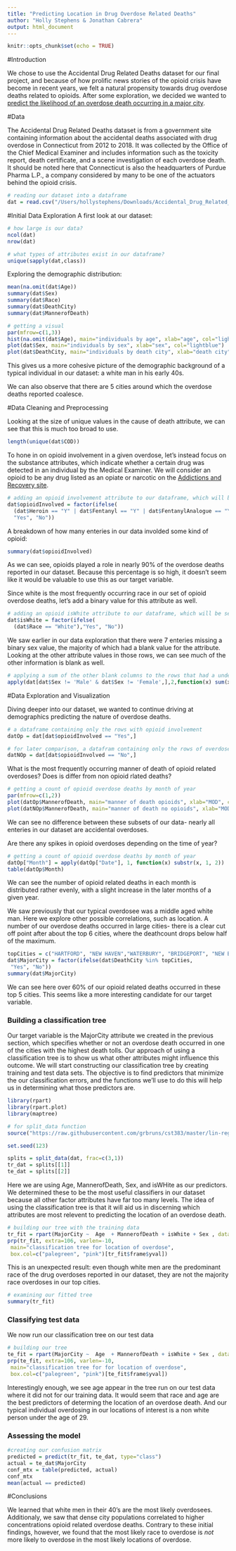 ```yaml
---
title: "Predicting Location in Drug Overdose Related Deaths"
author: "Holly Stephens & Jonathan Cabrera"
output: html_document
---
```


```r
knitr::opts_chunk$set(echo = TRUE)
```

#Introduction

We chose to use the Accidental Drug Related Deaths dataset for our final project, and because of how prolific news stories of the opioid crisis have become in recent years, we felt a natural propensity towards drug overdose deaths related to opioids. After some exploration, we decided we wanted to <u>predict the likelihood of an overdose death occurring in a major city</u>.


#Data

The Accidental Drug Related Deaths dataset is from a government site containing information about the accidental deaths associated with drug overdose in Connecticut from 2012 to 2018. It was collected by the Office of the Chief Medical Examiner and includes information such as the toxicity report, death certificate, and a scene investigation of each overdose death. It should be noted here that Connecticut is also the headquarters of Purdue Pharma L.P., a company considered by many to be one of the actuators behind the opioid crisis.
```r
# reading our dataset into a dataframe
dat = read.csv("/Users/hollystephens/Downloads/Accidental_Drug_Related_Deaths_2012-2018.csv")
```


#Initial Data Exploration
A first look at our dataset:
```r
# how large is our data?
ncol(dat)
nrow(dat)

```

```r
# what types of attributes exist in our dataframe?
unique(sapply(dat,class))
```

Exploring the demographic distribution:  
```r
mean(na.omit(dat$Age))
summary(dat$Sex)
summary(dat$Race)
summary(dat$DeathCity)
summary(dat$MannerofDeath)
```

```r
# getting a visual
par(mfrow=c(1,3))
hist(na.omit(dat$Age), main="individuals by age", xlab="age", col="lightblue")
plot(dat$Sex, main="individuals by sex", xlab="sex", col="lightblue")
plot(dat$DeathCity, main="individuals by death city", xlab="death city", col="lightblue")
```

This gives us a more cohesive picture of the demographic background of a typical individual in our dataset: a white man in his early 40s.

We can also observe that there are 5 cities around which the overdose deaths reported coalesce.

#Data Cleaning and Preprocessing

Looking at the size of unique values in the cause of death attribute, we can see that this is much too broad to use.
```r
length(unique(dat$COD))
```
To hone in on opioid involvement in a given overdose, let's instead focus on the substance attributes, which indicate whether a certain drug was detected in an individual by the Medical Examiner. We will consider an opioid to be any drug listed as an opiate or narcotic on the <a href="https://www.addictionsandrecovery.org/opioid-opiate-recovery.htm">Addictions and Recovery site</a>.  
```r
# adding an opioid involvement attribute to our dataframe, which will be set to a value of "Yes" if a value of "Y" is found in any of the following substance attributes
dat$opioidInvolved = factor(ifelse(
  (dat$Heroin == "Y" | dat$Fentanyl == "Y" | dat$FentanylAnalogue == "Y" | dat$Oxycodone == "Y" | dat$Oxymorphone == "Y" | dat$Hydrocodone == "Y"| dat$Methadone == "Y" | dat$Tramad == "Y" | dat$Morphine_NotHeroin == "Y" | dat$Hydromorphone == "Y"),
  "Yes", "No"))
```
A breakdown of how many enteries in our data involded some kind of opioid:
```r
summary(dat$opioidInvolved)
```
As we can see, opioids played a role in nearly 90% of the overdose deaths reported in our dataset. Because this percentage is so high, it doesn't seem like it would be valuable to use this as our target variable.

Since white is the most frequently occurring race in our set of opioid overdose deaths, let's add a binary value for this attribute as well.
```r
# adding an opioid isWhite attribute to our dataframe, which will be set to a value of "Yes" if a value of "White" is found in the race attribute
dat$isWhite = factor(ifelse(
  (dat$Race == "White"),"Yes", "No"))
```

We saw earlier in our data exploration that there were 7 enteries missing a binary sex value, the majority of which had a blank value for the attribute. Looking at the other attribute values in those rows, we can see much of the other information is blank as well.
```r
# applying a sum of the other blank columns to the rows that had a undetermined sex attribute 
apply(dat[dat$Sex != 'Male' & dat$Sex != 'Female',],2,function(x) sum(x == ''))

```


#Data Exploration and Visualization

Diving deeper into our dataset, we wanted to continue driving at demographics predicting the nature of overdose deaths.
```r
# a dataframe containing only the rows with opioid involvement
datOp = dat[dat$opioidInvolved == "Yes",]

# for later comparison, a datafram containing only the rows of overdoses with no opioid involvement
datNOp = dat[dat$opioidInvolved == "No",]
```

What is the most frequently occurring manner of death of opioid related overdoses? Does is differ from non opioid rlated deaths?
```r
# getting a count of opioid overdose deaths by month of year
par(mfrow=c(1,2))
plot(datOp$MannerofDeath, main="manner of death opioids", xlab="MOD", col="lightblue")
plot(datNOp$MannerofDeath, main="manner of death no opioids", xlab="MOD", col="lightblue")
```

We can see no difference between these subsets of our data- nearly all enteries in our dataset are accidental overdoses.

Are there any spikes in opioid overdoses depending on the time of year?
```r
# getting a count of opioid overdose deaths by month of year
datOp["Month"] = apply(datOp["Date"], 1, function(x) substr(x, 1, 2))
table(datOp$Month)
```
We can see the number of opioid related deaths in each month is distributed rather evenly, with a slight increase in the later months of a given year. 


We saw previously that our typical overdosee was a middle aged white man. Here we explore other possible correlations, such as location. A number of our overdose deaths occurred in large cities- there is a clear cut off point after about the top 6 cities, where the deathcount drops below half of the maximum.
```r
topCities = c("HARTFORD", "NEW HAVEN","WATERBURY", "BRIDGEPORT", "NEW BRITAIN")
dat$MajorCity = factor(ifelse(dat$DeathCity %in% topCities,
 "Yes", "No"))
summary(dat$MajorCity)
```

We can see here over 60% of our opioid related deaths occurred in these top 5 cities. This seems like a more interesting candidate for our target variable.

### Building a classification tree

Our target variable is the MajorCity attribute we created in the previous section, which specifies whether or not an overdose death occurred in one of the cities with the highest death tolls. Our approach of using a classification tree is to show us what other attributes might influence this outcome. We will start constructing our classification tree by creating training and test data sets. The objective is to find predictors that minimize the our classification errors, and the functions we'll use to do this will help us in determining what those predictors are.
```r
library(rpart)
library(rpart.plot)
library(maptree)

# for split_data function
source("https://raw.githubusercontent.com/grbruns/cst383/master/lin-regr-util.R")

set.seed(123)

splits = split_data(dat, frac=c(3,1))
tr_dat = splits[[1]]
te_dat = splits[[2]]
```

Here we are using Age, MannerofDeath, Sex, and isWHite as our predictors. We determined these to be the most useful classifiers in our dataset because all other factor attributes have far too many levels. The idea of using the classification tree is that it will aid us in discerning which attributes are most relevent to predicting the location of an overdose death.
```r
# building our tree with the training data
tr_fit = rpart(MajorCity ~  Age  + MannerofDeath + isWhite + Sex , data=tr_dat, method="class")
prp(tr_fit, extra=106, varlen=-10,
 main="classification tree for location of overdose",
 box.col=c("palegreen", "pink")[tr_fit$frame$yval])
```

This is an unexpected result: even though white men are the predominant race of the drug overdoses reported in our dataset, they are not the majority race overdoses in our top cities.

```r
# examining our fitted tree
summary(tr_fit)
```

### Classifying test data

We now run our classification tree on our test data
```r
# building our tree
te_fit = rpart(MajorCity ~  Age  + MannerofDeath + isWhite + Sex , data=te_dat, method="class")
prp(te_fit, extra=106, varlen=-10,
 main="classification tree for for location of overdose",
 box.col=c("palegreen", "pink")[te_fit$frame$yval])
```

Interestingly enough, we see age appear in the tree run on our test data where it did not for our training data. It would seem that race and age are the best predictors of determing the location of an overdose death. And our typical individual overdosing in our locations of interest is a non white person under the age of 29.

### Assessing the model

```r
#creating our confusion matrix
predicted = predict(tr_fit, te_dat, type="class")
actual = te_dat$MajorCity
conf_mtx = table(predicted, actual)
conf_mtx
mean(actual == predicted)
```


#Conclusions

We learned that white men in their 40's are the most likely overdosees. Additionaly, we saw that dense city populations correlated to higher concentrations opioid related overdose deaths. Contrary to these initial findings, however, we found that the most likely race to overdose is <i>not</i> more likely to overdose in the most likely locations of overdose.
